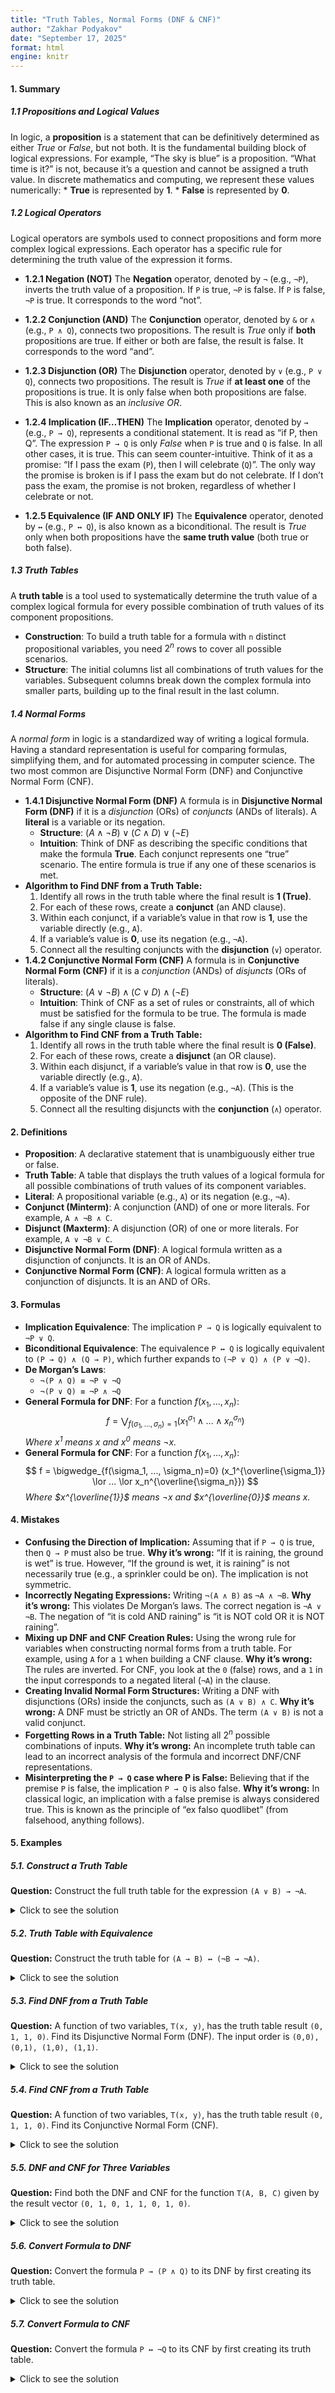 ```yaml
---
title: "Truth Tables, Normal Forms (DNF & CNF)"
author: "Zakhar Podyakov"
date: "September 17, 2025"
format: html
engine: knitr
---
```


#### **1. Summary**

##### **1.1 Propositions and Logical Values**
In logic, a **proposition** is a statement that can be definitively determined as either *True* or *False*, but not both. It is the fundamental building block of logical expressions. For example, "The sky is blue" is a proposition. "What time is it?" is not, because it's a question and cannot be assigned a truth value. In discrete mathematics and computing, we represent these values numerically:
*   **True** is represented by **1**.
*   **False** is represented by **0**.

##### **1.2 Logical Operators**
Logical operators are symbols used to connect propositions and form more complex logical expressions. Each operator has a specific rule for determining the truth value of the expression it forms.

*   **1.2.1 Negation (NOT)**
    The **Negation** operator, denoted by `¬` (e.g., `¬P`), inverts the truth value of a proposition. If `P` is true, `¬P` is false. If `P` is false, `¬P` is true. It corresponds to the word "not".

*   **1.2.2 Conjunction (AND)**
    The **Conjunction** operator, denoted by `&` or `∧` (e.g., `P ∧ Q`), connects two propositions. The result is *True* only if **both** propositions are true. If either or both are false, the result is false. It corresponds to the word "and".

*   **1.2.3 Disjunction (OR)**
    The **Disjunction** operator, denoted by `∨` (e.g., `P ∨ Q`), connects two propositions. The result is *True* if **at least one** of the propositions is true. It is only false when both propositions are false. This is also known as an *inclusive OR*.

*   **1.2.4 Implication (IF...THEN)**
    The **Implication** operator, denoted by `→` (e.g., `P → Q`), represents a conditional statement. It is read as "if P, then Q". The expression `P → Q` is only *False* when `P` is true and `Q` is false. In all other cases, it is true. This can seem counter-intuitive. Think of it as a promise: "If I pass the exam (`P`), then I will celebrate (`Q`)". The only way the promise is broken is if I pass the exam but do not celebrate. If I don't pass the exam, the promise is not broken, regardless of whether I celebrate or not.

*   **1.2.5 Equivalence (IF AND ONLY IF)**
    The **Equivalence** operator, denoted by `↔` (e.g., `P ↔ Q`), is also known as a biconditional. The result is *True* only when both propositions have the **same truth value** (both true or both false).

##### **1.3 Truth Tables**
A **truth table** is a tool used to systematically determine the truth value of a complex logical formula for every possible combination of truth values of its component propositions.

*   **Construction**: To build a truth table for a formula with `n` distinct propositional variables, you need $2^n$ rows to cover all possible scenarios.
*   **Structure**: The initial columns list all combinations of truth values for the variables. Subsequent columns break down the complex formula into smaller parts, building up to the final result in the last column.

<!-- DIAGRAM HERE -->

##### **1.4 Normal Forms**
A *normal form* in logic is a standardized way of writing a logical formula. Having a standard representation is useful for comparing formulas, simplifying them, and for automated processing in computer science. The two most common are Disjunctive Normal Form (DNF) and Conjunctive Normal Form (CNF).

*   **1.4.1 Disjunctive Normal Form (DNF)**
    A formula is in **Disjunctive Normal Form (DNF)** if it is a *disjunction* (ORs) of *conjuncts* (ANDs of literals). A **literal** is a variable or its negation.
    *   **Structure**: $(A \land \neg B) \lor (C \land D) \lor (\neg E)$
    *   **Intuition**: Think of DNF as describing the specific conditions that make the formula **True**. Each conjunct represents one "true" scenario. The entire formula is true if any one of these scenarios is met.

*   **Algorithm to Find DNF from a Truth Table:**
    1.  Identify all rows in the truth table where the final result is **1 (True)**.
    2.  For each of these rows, create a **conjunct** (an AND clause).
    3.  Within each conjunct, if a variable's value in that row is **1**, use the variable directly (e.g., `A`).
    4.  If a variable's value is **0**, use its negation (e.g., `¬A`).
    5.  Connect all the resulting conjuncts with the **disjunction** (`∨`) operator.

*   **1.4.2 Conjunctive Normal Form (CNF)**
    A formula is in **Conjunctive Normal Form (CNF)** if it is a *conjunction* (ANDs) of *disjuncts* (ORs of literals).
    *   **Structure**: $(A \lor \neg B) \land (C \lor D) \land (\neg E)$
    *   **Intuition**: Think of CNF as a set of rules or constraints, all of which must be satisfied for the formula to be true. The formula is made false if any single clause is false.

*   **Algorithm to Find CNF from a Truth Table:**
    1.  Identify all rows in the truth table where the final result is **0 (False)**.
    2.  For each of these rows, create a **disjunct** (an OR clause).
    3.  Within each disjunct, if a variable's value in that row is **0**, use the variable directly (e.g., `A`).
    4.  If a variable's value is **1**, use its negation (e.g., `¬A`). (This is the opposite of the DNF rule).
    5.  Connect all the resulting disjuncts with the **conjunction** (`∧`) operator.

#### **2. Definitions**

*   **Proposition**: A declarative statement that is unambiguously either true or false.
*   **Truth Table**: A table that displays the truth values of a logical formula for all possible combinations of truth values of its component variables.
*   **Literal**: A propositional variable (e.g., `A`) or its negation (e.g., `¬A`).
*   **Conjunct (Minterm)**: A conjunction (AND) of one or more literals. For example, `A ∧ ¬B ∧ C`.
*   **Disjunct (Maxterm)**: A disjunction (OR) of one or more literals. For example, `A ∨ ¬B ∨ C`.
*   **Disjunctive Normal Form (DNF)**: A logical formula written as a disjunction of conjuncts. It is an OR of ANDs.
*   **Conjunctive Normal Form (CNF)**: A logical formula written as a conjunction of disjuncts. It is an AND of ORs.

#### **3. Formulas**

*   **Implication Equivalence**: The implication `P → Q` is logically equivalent to `¬P ∨ Q`.
*   **Biconditional Equivalence**: The equivalence `P ↔ Q` is logically equivalent to `(P → Q) ∧ (Q → P)`, which further expands to `(¬P ∨ Q) ∧ (P ∨ ¬Q)`.
*   **De Morgan's Laws**:
    *   `¬(P ∧ Q) ≡ ¬P ∨ ¬Q`
    *   `¬(P ∨ Q) ≡ ¬P ∧ ¬Q`
*   **General Formula for DNF**: For a function $f(x_1, ..., x_n)$:
    $$ f = \bigvee_{f(\sigma_1, ..., \sigma_n)=1} (x_1^{\sigma_1} \land ... \land x_n^{\sigma_n}) $$
    *Where $x^1$ means $x$ and $x^0$ means $\neg x$.*
*   **General Formula for CNF**: For a function $f(x_1, ..., x_n)$:
    $$ f = \bigwedge_{f(\sigma_1, ..., \sigma_n)=0} (x_1^{\overline{\sigma_1}} \lor ... \lor x_n^{\overline{\sigma_n}}) $$
    *Where $x^{\overline{1}}$ means $\neg x$ and $x^{\overline{0}}$ means $x$.*

#### **4. Mistakes**

*   **Confusing the Direction of Implication:** Assuming that if `P → Q` is true, then `Q → P` must also be true. **Why it's wrong:** "If it is raining, the ground is wet" is true. However, "If the ground is wet, it is raining" is not necessarily true (e.g., a sprinkler could be on). The implication is not symmetric.
*   **Incorrectly Negating Expressions:** Writing `¬(A ∧ B)` as `¬A ∧ ¬B`. **Why it's wrong:** This violates De Morgan's laws. The correct negation is `¬A ∨ ¬B`. The negation of "it is cold AND raining" is "it is NOT cold OR it is NOT raining".
*   **Mixing up DNF and CNF Creation Rules:** Using the wrong rule for variables when constructing normal forms from a truth table. For example, using `A` for a `1` when building a CNF clause. **Why it's wrong:** The rules are inverted. For CNF, you look at the `0` (false) rows, and a `1` in the input corresponds to a negated literal (`¬A`) in the clause.
*   **Creating Invalid Normal Form Structures:** Writing a DNF with disjunctions (ORs) inside the conjuncts, such as `(A ∨ B) ∧ C`. **Why it's wrong:** A DNF must be strictly an OR of ANDs. The term `(A ∨ B)` is not a valid conjunct.
*   **Forgetting Rows in a Truth Table:** Not listing all $2^n$ possible combinations of inputs. **Why it's wrong:** An incomplete truth table can lead to an incorrect analysis of the formula and incorrect DNF/CNF representations.
*   **Misinterpreting the `P → Q` case where P is False:** Believing that if the premise `P` is false, the implication `P → Q` is also false. **Why it's wrong:** In classical logic, an implication with a false premise is always considered true. This is known as the principle of "ex falso quodlibet" (from falsehood, anything follows).

#### **5. Examples**

##### **5.1. Construct a Truth Table**
**Question:** Construct the full truth table for the expression `(A ∨ B) → ¬A`.

<details>
<summary>Click to see the solution</summary>

1.  **Set up columns:** We need columns for the variables `A` and `B`, the intermediate expression `A ∨ B`, the negation `¬A`, and the final expression `(A ∨ B) → ¬A`.
2.  **List input combinations:** For two variables, there are $2^2=4$ combinations.
3.  **Evaluate `A ∨ B`:** This is true if `A` or `B` (or both) are true.
4.  **Evaluate `¬A`:** This is the opposite of the value of `A`.
5.  **Evaluate the final implication:** The result is false only when the left side (`A ∨ B`) is true and the right side (`¬A`) is false.

| A | B | A ∨ B | ¬A | (A ∨ B) → ¬A |
|---|---|---|---|---|
| 0 | 0 | 0     | 1  | 1            |
| 0 | 1 | 1     | 1  | 1            |
| 1 | 0 | 1     | 0  | 0            |
| 1 | 1 | 1     | 0  | 0            |

**Answer:** The final truth values for the expression are **(1, 1, 0, 0)**.
</details>

##### **5.2. Truth Table with Equivalence**
**Question:** Construct the truth table for `(A → B) ↔ (¬B → ¬A)`.

<details>
<summary>Click to see the solution</summary>

1.  **Set up columns:** We need columns for `A`, `B`, `A → B`, `¬B`, `¬A`, `¬B → ¬A`, and the final expression.
2.  **List input combinations:** Four rows for variables `A` and `B`.
3.  **Evaluate `A → B`:** False only when `A=1` and `B=0`.
4.  **Evaluate negations:** `¬A` and `¬B`.
5.  **Evaluate `¬B → ¬A`:** False only when `¬B=1` and `¬A=0` (which means `B=0` and `A=1`).
6.  **Evaluate the final equivalence:** The result is true when `A → B` and `¬B → ¬A` have the same truth value.

| A | B | A → B | ¬B | ¬A | ¬B → ¬A | (A → B) ↔ (¬B → ¬A) |
|---|---|---|---|---|---|---|
| 0 | 0 | 1     | 1  | 1  | 1       | 1                     |
| 0 | 1 | 1     | 0  | 1  | 1       | 1                     |
| 1 | 0 | 0     | 1  | 0  | 0       | 1                     |
| 1 | 1 | 1     | 0  | 0  | 1       | 1                     |

**Answer:** The expression is a tautology; its truth values are **(1, 1, 1, 1)**.
</details>

##### **5.3. Find DNF from a Truth Table**
**Question:** A function of two variables, `T(x, y)`, has the truth table result `(0, 1, 1, 0)`. Find its Disjunctive Normal Form (DNF). The input order is `(0,0), (0,1), (1,0), (1,1)`.

<details>
<summary>Click to see the solution</summary>

1.  **Identify the 'True' rows:** The function `T(x, y)` is true (1) for the input combinations `(x=0, y=1)` and `(x=1, y=0)`.
2.  **Create a conjunct for the first 'True' row `(0, 1)`:**
    *   `x` is 0, so we use `¬x`.
    *   `y` is 1, so we use `y`.
    *   The conjunct is `(¬x ∧ y)`.
3.  **Create a conjunct for the second 'True' row `(1, 0)`:**
    *   `x` is 1, so we use `x`.
    *   `y` is 0, so we use `¬y`.
    *   The conjunct is `(x ∧ ¬y)`.
4.  **Combine the conjuncts with OR:** Join the terms from steps 2 and 3 with `∨`.

**Answer:** The DNF is **`(¬x ∧ y) ∨ (x ∧ ¬y)`**. (This is the formula for XOR).
</details>

##### **5.4. Find CNF from a Truth Table**
**Question:** A function of two variables, `T(x, y)`, has the truth table result `(0, 1, 1, 0)`. Find its Conjunctive Normal Form (CNF).

<details>
<summary>Click to see the solution</summary>

1.  **Identify the 'False' rows:** The function `T(x, y)` is false (0) for the input combinations `(x=0, y=0)` and `(x=1, y=1)`.
2.  **Create a disjunct for the first 'False' row `(0, 0)`:**
    *   `x` is 0, so we use `x`.
    *   `y` is 0, so we use `y`.
    *   The disjunct is `(x ∨ y)`.
3.  **Create a disjunct for the second 'False' row `(1, 1)`:**
    *   `x` is 1, so we use `¬x`.
    *   `y` is 1, so we use `¬y`.
    *   The disjunct is `(¬x ∨ ¬y)`.
4.  **Combine the disjuncts with AND:** Join the terms from steps 2 and 3 with `∧`.

**Answer:** The CNF is **`(x ∨ y) ∧ (¬x ∨ ¬y)`**.
</details>

##### **5.5. DNF and CNF for Three Variables**
**Question:** Find both the DNF and CNF for the function `T(A, B, C)` given by the result vector `(0, 1, 0, 1, 1, 0, 1, 0)`.

<details>
<summary>Click to see the solution</summary>

**Part 1: Disjunctive Normal Form (DNF)**

1.  **Identify 'True' rows:** The output is 1 for inputs: `(0,0,1)`, `(0,1,1)`, `(1,0,0)`, and `(1,1,0)`.
2.  **Create conjuncts for each 'True' row:**
    *   `(0,0,1)` → `(¬A ∧ ¬B ∧ C)`
    *   `(0,1,1)` → `(¬A ∧ B ∧ C)`
    *   `(1,0,0)` → `(A ∧ ¬B ∧ ¬C)`
    *   `(1,1,0)` → `(A ∧ B ∧ ¬C)`
3.  **Combine with OR:**
    `(¬A ∧ ¬B ∧ C) ∨ (¬A ∧ B ∧ C) ∨ (A ∧ ¬B ∧ ¬C) ∨ (A ∧ B ∧ ¬C)`

**Part 2: Conjunctive Normal Form (CNF)**

1.  **Identify 'False' rows:** The output is 0 for inputs: `(0,0,0)`, `(0,1,0)`, `(1,0,1)`, and `(1,1,1)`.
2.  **Create disjuncts for each 'False' row:**
    *   `(0,0,0)` → `(A ∨ B ∨ C)`
    *   `(0,1,0)` → `(A ∨ ¬B ∨ C)`
    *   `(1,0,1)` → `(¬A ∨ B ∨ ¬C)`
    *   `(1,1,1)` → `(¬A ∨ ¬B ∨ ¬C)`
3.  **Combine with AND:**
    `(A ∨ B ∨ C) ∧ (A ∨ ¬B ∨ C) ∧ (¬A ∨ B ∨ ¬C) ∧ (¬A ∨ ¬B ∨ ¬C)`

**Answer:**
*   **DNF:** **`(¬A ∧ ¬B ∧ C) ∨ (¬A ∧ B ∧ C) ∨ (A ∧ ¬B ∧ ¬C) ∨ (A ∧ B ∧ ¬C)`**
*   **CNF:** **`(A ∨ B ∨ C) ∧ (A ∨ ¬B ∨ C) ∧ (¬A ∨ B ∨ ¬C) ∧ (¬A ∨ ¬B ∨ ¬C)`**
</details>

##### **5.6. Convert Formula to DNF**
**Question:** Convert the formula `P → (P ∧ Q)` to its DNF by first creating its truth table.

<details>
<summary>Click to see the solution</summary>

1.  **Create the truth table:**

| P | Q | P ∧ Q | P → (P ∧ Q) |
|---|---|---|---|
| 0 | 0 | 0     | 1             |
| 0 | 1 | 0     | 1             |
| 1 | 0 | 0     | 0             |
| 1 | 1 | 1     | 1             |

2.  **Identify the 'True' rows:** The final expression is true for inputs `(0,0)`, `(0,1)`, and `(1,1)`.
3.  **Create conjuncts:**
    *   `(0,0)` → `(¬P ∧ ¬Q)`
    *   `(0,1)` → `(¬P ∧ Q)`
    *   `(1,1)` → `(P ∧ Q)`
4.  **Combine with OR:**
    `(¬P ∧ ¬Q) ∨ (¬P ∧ Q) ∨ (P ∧ Q)`

**Answer:** The DNF is **`(¬P ∧ ¬Q) ∨ (¬P ∧ Q) ∨ (P ∧ Q)`**.
</details>

##### **5.7. Convert Formula to CNF**
**Question:** Convert the formula `P ↔ ¬Q` to its CNF by first creating its truth table.

<details>
<summary>Click to see the solution</summary>

1.  **Create the truth table:**

| P | Q | ¬Q | P ↔ ¬Q |
|---|---|---|---|
| 0 | 0 | 1  | 0        |
| 0 | 1 | 0  | 1        |
| 1 | 0 | 1  | 1        |
| 1 | 1 | 0  | 0        |

2.  **Identify the 'False' rows:** The final expression is false for inputs `(0,0)` and `(1,1)`.
3.  **Create disjuncts:**
    *   `(0,0)` → `(P ∨ Q)`
    *   `(1,1)` → `(¬P ∨ ¬Q)`
4.  **Combine with AND:**
    `(P ∨ Q) ∧ (¬P ∨ ¬Q)`

**Answer:** The CNF is **`(P ∨ Q) ∧ (¬P ∨ ¬Q)`**.
</details>